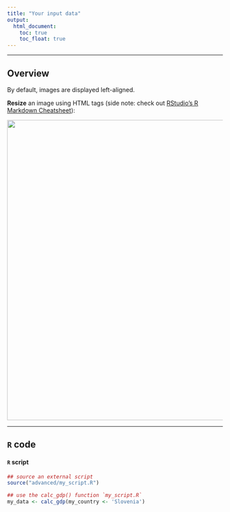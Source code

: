 ```yaml
---
title: "Your input data"
output:
  html_document:
    toc: true
    toc_float: true
---
```




----

## Overview  


By default, images are displayed left-aligned. 

**Resize** an image using HTML tags (side note: check out [RStudio's R Markdown Cheatsheet](https://www.rstudio.com/resources/cheatsheets/)):

<img src="images/cNMTF.png" width="700px">



---- 

## `R` code




#### `R` script


```r
## source an external script 
source("advanced/my_script.R")

## use the calc_gdp() function `my_script.R`
my_data <- calc_gdp(my_country <- 'Slovenia')


```

<br>





